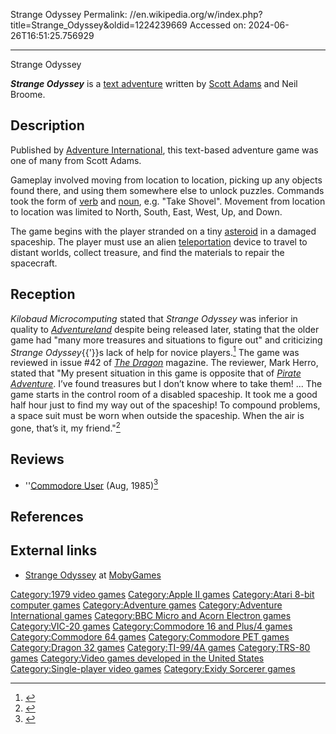 Strange Odyssey
Permalink: //en.wikipedia.org/w/index.php?title=Strange_Odyssey&oldid=1224239669
Accessed on: 2024-06-26T16:51:25.756929



------
Strange Odyssey
{{Lead too short|date=May 2021}}
{{Infobox video game
| title = 
| image = Strange Odyssey Coverart.png
| caption = 
| developer = [[Adventure International]]
| publisher = Adventure International
| designer = [[Scott Adams (game designer)|Scott Adams]]
| series = ''[[List of Scott Adams Adventure video games|Adventure]]''
| engine = 
| released = 1979
| genre = [[Interactive fiction]]
| modes = [[Single-player]]
| platforms = [[Apple II]], [[Atari 8-bit]], [[Commodore PET|PET]], [[VIC-20]], [[Commodore 64]], [[Commodore 16]], [[Commodore Plus/4|Plus/4]] [[TRS-80]], [[TI-99/4A]], [[BBC Micro]], [[Acorn Electron]], [[Dragon 32/64]], [[Exidy Sorcerer]]
}}

'''''Strange Odyssey ''''' is a [[text adventure]] written by [[Scott Adams (game designer)|Scott Adams]] and Neil Broome.

== Description ==

Published by [[Adventure International]], this text-based adventure game was one of many from Scott Adams.

Gameplay involved moving from location to location, picking up any objects found there, and using them somewhere else to unlock puzzles. Commands took the form of [[verb]] and [[noun]], e.g. "Take Shovel". Movement from location to location was limited to North, South, East, West, Up, and Down.

The game begins with the player stranded on a tiny [[asteroid]] in a damaged spaceship.  The player must use an alien [[teleportation]] device to travel to distant worlds, collect treasure, and find the materials to repair the spacecraft.

==Reception==
''Kilobaud Microcomputing'' stated that ''Strange Odyssey'' was inferior in quality to ''[[Adventureland (computer game)|Adventureland]]'' despite being released later, stating that the older game had "many more treasures and situations to figure out" and criticizing ''Strange Odyssey''{{'}}s lack of help for novice players.<ref name="colsher198009">{{cite news | url=https://archive.org/stream/kilobaudmagazine-1980-09/Kilobaud_Microcomputing_1980_September#page/n103/mode/2up | title=Role-Playing Games Reviewed | work=Kilobaud | date=September 1980 | accessdate=23 June 2014 | author=Colsher, William L. | pages=106–108}}</ref> The game was reviewed in issue #42 of ''[[Dragon (magazine)|The Dragon]]'' magazine. The reviewer, Mark Herro, stated that "My present situation in this game is opposite that of ''[[Pirate Adventure]]''. I’ve found treasures but I don’t know where to take them! ... The game starts in the control room of a disabled spaceship. It took me a good half hour just to find my way out of the spaceship! To compound problems, a space suit must be worn when outside the spaceship. When the air is gone, that’s it, my friend."<ref name="Dragon42">{{cite journal
|title=The Electric Eye
|author=Herro, Mark
|journal=The Dragon
|issue=42
|date=October 1980
|pages=42–43}}</ref>

==Reviews==
*''[[Commodore User]] (Aug, 1985)<ref>{{Cite web|url=https://archive.org/details/commodore-user-magazine-23/page/n21/mode/2up|title=Commodore User Magazine Issue 23|date=August 1985}}</ref>

==References==
{{reflist}}

==External links==
*[http://www.mobygames.com/game/strange-odyssey Strange Odyssey] at [[MobyGames]]

{{Adventure International}}

[[Category:1979 video games]]
[[Category:Apple II games]]
[[Category:Atari 8-bit computer games]]
[[Category:Adventure games]]
[[Category:Adventure International games]]
[[Category:BBC Micro and Acorn Electron games]]
[[Category:VIC-20 games]]
[[Category:Commodore 16 and Plus/4 games]]
[[Category:Commodore 64 games]]
[[Category:Commodore PET games]]
[[Category:Dragon 32 games]]
[[Category:TI-99/4A games]]
[[Category:TRS-80 games]]
[[Category:Video games developed in the United States]]
[[Category:Single-player video games]]
[[Category:Exidy Sorcerer games]]
